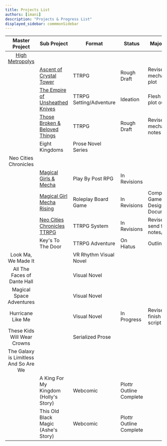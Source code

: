 ```yaml
---
title: Projects List
authors: [imani]
description: "Projects & Progress List"
displayed_sidebar: commmonSidebar
---
```


|             Master Project              | Sub Project                           | Format                  | Status                  | Major Goal                     |
| :-------------------------------------: | ------------------------------------- | ----------------------- | ----------------------- | ------------------------------ |
|             [High Metropolys](margaretCatterDevelopment/tabletopRoleplayingGames/01_highMetropolys/00_highMetropolys.mdx)             |                                       |                         |                         |                                |
|                                         | [Ascent of Crystal Tower](margaretCatterDevelopment/tabletopRoleplayingGames/01_highMetropolys/01_ascentOfCrystalTower.mdx)| TTRPG                   | Rough Draft             | Revise mechanics & plot         |                    
|                                         | [The Empire of Unsheathed Knives](margaretCatterDevelopment/tabletopRoleplayingGames/01_highMetropolys/02_theEmpireOfUnsheathedKnives.mdx)       | TTRPG Setting/Adventure | Ideation                | Flesh out plot outline         |
|                                         | [Those Broken & Beloved Things](margaretCatterDevelopment/tabletopRoleplayingGames/01_highMetropolys/03_thoseBrokenBelovedThing.mdx)         | TTRPG                   | Rough Draft             | Revise mechanics notes         |
|                                         | Eight Kingdoms                        | Prose Novel Series      |                         |                                |
|           Neo Cities Chronicles         |                                       |                         |                         |                                |
|                                         | [Magical Girls & Mecha](margaretCatterDevelopment/tabletopRoleplayingGames/02_neoCitiesChronicles/02_magicalGirlsAndMecha.mdx)                 | Play By Post RPG        | In Revisions            |                                |
|                                         | [Magical Girl Mecha Rising](margaretCatterDevelopment/tabletopRoleplayingGames/02_neoCitiesChronicles/03_magicalGirlsMechaRising.mdx)             | Roleplay Board Game     | In Revisions            | Complete Game Design Document  |
|                                         | [Neo Cities Chronicles TTRPG](margaretCatterDevelopment/tabletopRoleplayingGames/02_neoCitiesChronicles/01_neoCitiesChroniclesTRPG.mdx)           | TTRPG System            | In Revisions            | Revise & send for notes/review |
|                                         | Key's To The Door                     | TTRPG Adventure         | On Hiatus               | Outline                        |
|           Look Ma, We Made It           |                                       | VR Rhythm Visual Novel  |                         |                                |
|       All The Faces of Dante Hall       |                                       | Visual Novel            |                         |                                |
|       Magical Space Adventures          |                                       | Visual Novel            |                         |                                |
|            Hurricane Like Me            |                                       | Visual Novel            | In Progress             | Revise & finish game script    |
|       These Kids Will Wear Crowns       |                                       | Serialized Prose        |                         |                                |
| The Galaxy is Limitless And So Are We   |                                       |                         |                         |                                |
|                                         | A King For My Kingdom (Holly's Story) | Webcomic                | Plottr Outline Complete |                                |
|                                         | This Old Black Magic (Ashe's Story)   | Webcomic                | Plottr Outline Complete |                                |
